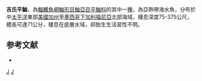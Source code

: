 {{Speciesbox
| taxon = Sebastes gilli
| status = NE
| status_system = IUCN3.1
| binomial_authority =  [[Eigenmann|Eigenmann]], 1891
| synonyms = *''Sebastodes gillii, Eigenmann, 1891''
}}

'''吉氏平鮋'''，為[[輻鰭魚綱|輻鰭魚綱]][[鮋形目|鮋形目]][[鮋亞目|鮋亞目]][[平鮋科|平鮋科]]的其中一[[種|種]]，為亞熱帶海水魚，分布於中[[太平洋|太平洋]]東部[[美國|美國]][[加州|加州]]至[[墨西哥|墨西哥]][[下加利福尼亞|下加利福尼亞]]北部海域，棲息深度75-375公尺，體長可達71公分，棲息在底層水域，卵胎生生活習性不明。

==参考文献==
*{{FishBase_species|genus=Sebastes|species=gilli|year=2014|month=6}}

{{taxonbar}}
[[Category:_1891年描述的鱼类|J]]
[[Category:平鮋屬|J]]